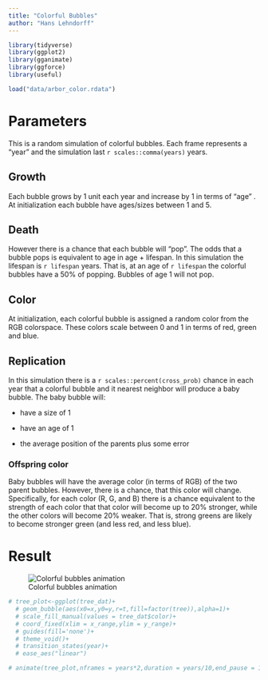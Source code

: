 ```yaml
---
title: "Colorful Bubbles"
author: "Hans Lehndorff"
---
```


```r
library(tidyverse)
library(ggplot2)
library(gganimate)
library(ggforce)
library(useful)

load("data/arbor_color.rdata")

```

# Parameters

This is a random simulation of colorful bubbles. Each frame represents a "year" and the simulation last `r scales::comma(years)` years.

## Growth

Each bubble grows by 1 unit each year and increase by 1 in terms of "age" . At initialization each bubble have ages/sizes between 1 and 5.

## Death

However there is a chance that each bubble will "pop". The odds that a bubble pops is equivalent to age in age + lifespan. In this simulation the lifespan is `r lifespan` years. That is, at an age of `r lifespan` the colorful bubbles have a 50% of popping. Bubbles of age 1 will not pop.

## Color

At initialization, each colorful bubble is assigned a random color from the RGB colorspace. These colors scale between 0 and 1 in terms of red, green and blue.

## Replication

In this simulation there is a `r scales::percent(cross_prob)` chance in each year that a colorful bubble and it nearest neighbor will produce a baby bubble. The baby bubble will:

-   have a size of 1

-   have an age of 1

-   the average position of the parents plus some error

### Offspring color

Baby bubbles will have the average color (in terms of RGB) of the two parent bubbles. However, there is a chance, that this color will change. Specifically, for each color (R, G, and B) there is a chance equivalent to the strength of each color that that color will become up to 20% stronger, while the other colors will become 20% weaker. That is, strong greens are likely to become stronger green (and less red, and less blue).

# Result

![Colorful bubbles animation](data/colorful_bubbles.gif){fig-align="center"}

```r
 
# tree_plot<-ggplot(tree_dat)+
  # geom_bubble(aes(x0=x,y0=y,r=t,fill=factor(tree)),alpha=1)+
  # scale_fill_manual(values = tree_dat$color)+
  # coord_fixed(xlim = x_range,ylim = y_range)+
  # guides(fill='none')+
  # theme_void()+
  # transition_states(year)+
  # ease_aes("linear")

# animate(tree_plot,nframes = years*2,duration = years/10,end_pause = 10,renderer = gifski_renderer())  

```
